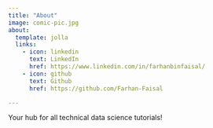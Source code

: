 ```yaml
---
title: "About"
image: comic-pic.jpg
about:
  template: jolla
  links:
    - icon: linkedin
      text: LinkedIn
      href: https://www.linkedin.com/in/farhanbinfaisal/
    - icon: github
      text: Github
      href: https://github.com/Farhan-Faisal

---
```


Your hub for all technical data science tutorials!
